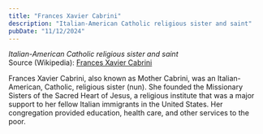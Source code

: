 ```yaml
---
title: "Frances Xavier Cabrini"
description: "Italian-American Catholic religious sister and saint"
pubDate: "11/12/2024"
---
```


*Italian-American Catholic religious sister and saint*  
Source (Wikipedia): [Frances Xavier Cabrini][1]

Frances Xavier Cabrini, also known as Mother Cabrini, was an Italian-American, Catholic, religious sister (nun). She founded the Missionary Sisters of the Sacred Heart of Jesus, a religious institute that was a major support to her fellow Italian immigrants in the United States. Her congregation provided education, health care, and other services to the poor.

[1]: https://en.wikipedia.org/wiki/Frances_Xavier_Cabrini
